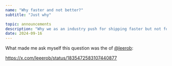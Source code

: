 ```yaml
---
name: "Why faster and not better?"
subtitle: "Just why"

topic: announcements
description: "Why we as an industry push for shipping faster but not for shipping better?"
date: 2024-09-16
---
```


What made me ask myself this question was the of [@leerob](https://x.com/leeerob):

https://x.com/leeerob/status/1835472583107440877

